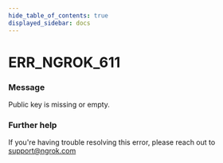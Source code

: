 ```yaml
---
hide_table_of_contents: true
displayed_sidebar: docs
---
```



# ERR_NGROK_611

### Message

Public key is missing or empty.

### Further help

If you're having trouble resolving this error, please reach out to [support@ngrok.com](mailto:support@ngrok.com?subject=Help%20with%20ERR_NGROK_611)

<ErrorDetails error="err_ngrok_611" />
